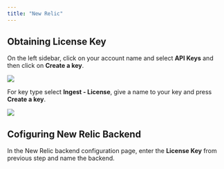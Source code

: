 ```yaml
---
title: "New Relic"
---
```


## Obtaining License Key

On the left sidebar, click on your account name and select **API Keys** and then click on **Create a key**.

![](/backends/images/newrelic1.png)

For key type select **Ingest - License**, give a name to your key and press **Create a key**.

![](/backends/images/newrelic2.png)

## Cofiguring New Relic Backend

In the New Relic backend configuration page, enter the **License Key** from previous step and name the backend.
